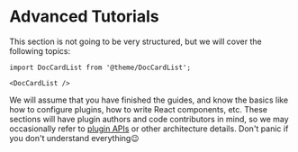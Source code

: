 # Advanced Tutorials

This section is not going to be very structured, but we will cover the following topics:

```mdx-code-block
import DocCardList from '@theme/DocCardList';

<DocCardList />
```

We will assume that you have finished the guides, and know the basics like how to configure plugins, how to write React components, etc. These sections will have plugin authors and code contributors in mind, so we may occasionally refer to [plugin APIs](../api/plugin-methods/README.mdx) or other architecture details. Don't panic if you don't understand everything😉
